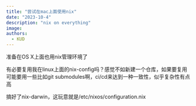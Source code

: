 ```yaml
---
title: "尝试在mac上面使用nix"
date: "2023-10-4"
description: "nix on everything"
image: 
authors:
  - KUD
---
```


准备在OS X上面也用nix管理环境了

有必要复用我在linux上面的nix-config吗？感觉不如新建一个仓库，如果要复用可能要用一些比如git submodules啊，ci/cd来达到一种一致性，似乎复杂性有点高

搞好了nix-darwin，这玩意就是/etc/nixos/configuration.nix